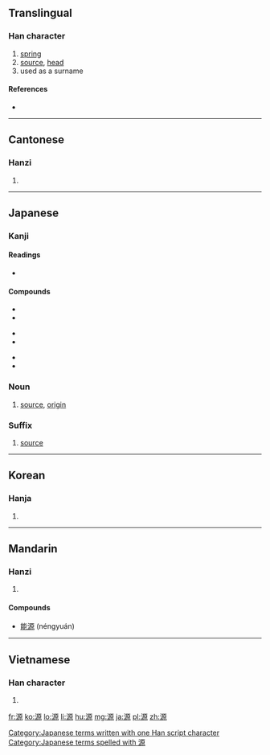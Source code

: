 {{also|厵}}
==Translingual==

===Han character===
{{Han char|rn=85|rad=水|as=10|sn=13|four=3119<sub>6</sub>|canj=水一竹火 (EMHF)}}

# [[spring]]
# [[source]], [[head]]
# used as a surname

====References====
* {{Han ref|kx=0639.160|dkj=17926|dj=1046.090|hdz=31697.020|uh=6E90|ud=28304|bh=B7BD|bd=47037}}

----

==Cantonese==

===Hanzi===
{{yue-hanzi|jyut=|y=yun4}}

# {{defn|lang=yue|sort=水10}}

----

==Japanese==

===Kanji===
{{ja-kanji|grade=6|rs=水10}}

====Readings====
* {{ja-readings|on=[[げん]] (gen)|kun=[[みなもと]] (minamoto)}}

====Compounds====
{{top3}}
*{{l|ja|sc=Jpan|源委|tr=げんい, gen'i}}
*{{l|ja|sc=Jpan|源泉|tr=げんせん, gensen}}
{{mid3}}
*{{l|ja|sc=Jpan|源流|tr=げんりゅう, genryū}}
*{{l|ja|sc=Jpan|語源|tr=ごげん, gogen}}
{{mid3}}
*{{l|ja|sc=Jpan|根源|tr=こんげん, kongen}}
*{{l|ja|sc=Jpan|同源|tr=どうげん, dōgen}}
{{bottom}}

===Noun===
{{ja-noun|k|hira=みなもと|rom=minamoto}} 

# [[source]], [[origin]]

===Suffix===
{{ja-pos|k|suffix|hira=げん|hidx=けん'|rom=-gen}} 

# [[source]]

[[Category:Japanese terms written with one Han script character]]
[[Category:Japanese terms spelled with 源]]
----

==Korean==

===Hanja===
{{ko-hanja|hangeul=[[원]]|eumhun=|rv=won|mr=wŏn|y=wen}}

# {{defn|lang=ko|sort=水10}}

----

==Mandarin==

===Hanzi===
{{cmn-hanzi|pin=[[yuán]] ([[yuan2]])|wg=yüan<sup>2</sup>}}

# {{defn|lang=cmn|sort=水10}}

====Compounds====
* [[能源]] (néngyuán)

----

==Vietnamese==

===Han character===
{{vi-hantu|[[nguyên]], [[nguyễn]]|rs=水10}}

# {{defn|lang=vi|sort=水10}}

[[fr:源]]
[[ko:源]]
[[lo:源]]
[[li:源]]
[[hu:源]]
[[mg:源]]
[[ja:源]]
[[pl:源]]
[[zh:源]]